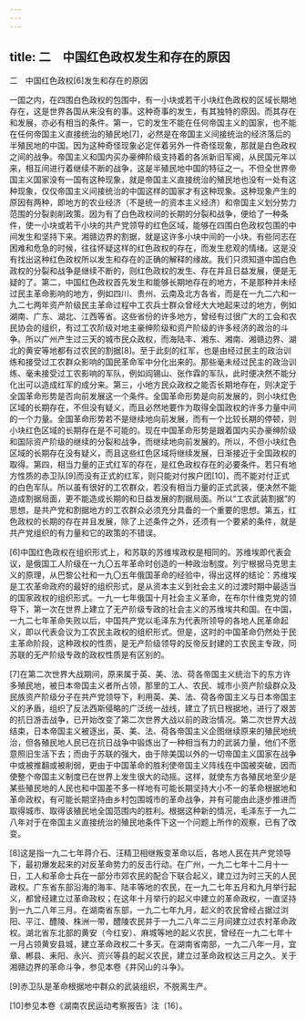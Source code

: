 ```yaml
---
---
---
```

title: 二　中国红色政权发生和存在的原因
---



二　中国红色政权[6]发生和存在的原因


一国之内，在四围白色政权的包围中，有一小块或若干小块红色政权的区域长期地存在，这是世界各国从来没有的事。这种奇事的发生，有其独特的原因。而其存在和发展，亦必有相当的条件。第一，它的发生不能在任何帝国主义的国家，也不能在任何帝国主义直接统治的殖民地[7]，必然是在帝国主义间接统治的经济落后的半殖民地的中国。因为这种奇怪现象必定伴着另外一件奇怪现象，那就是白色政权之间的战争。帝国主义和国内买办豪绅阶级支持着的各派新旧军阀，从民国元年以来，相互间进行着继续不断的战争，这是半殖民地中国的特征之一。不但全世界帝国主义国家没有一国有这种现象，就是帝国主义直接统治的殖民地也没有一处有这种现象，仅仅帝国主义间接统治的中国这样的国家才有这种现象。这种现象产生的原因有两种，即地方的农业经济（不是统一的资本主义经济）和帝国主义划分势力范围的分裂剥削政策。因为有了白色政权间的长期的分裂和战争，便给了一种条件，使一小块或若干小块的共产党领导的红色区域，能够在四围白色政权包围的中间发生和坚持下来。湘赣边界的割据，就是这许多小块中间的一小块。有些同志在困难和危急的时候，往往怀疑这样的红色政权的存在，而发生悲观的情绪。这是没有找出这种红色政权所以发生和存在的正确的解释的缘故。我们只须知道中国白色政权的分裂和战争是继续不断的，则红色政权的发生、存在并且日益发展，便是无疑的了。第二，中国红色政权首先发生和能够长期地存在的地方，不是那种并未经过民主革命影响的地方，例如四川、贵州、云南及北方各省，而是在一九二六和一九二七两年资产阶级民主革命过程中工农兵士群众曾经大大地起来过的地方，例如湖南、广东、湖北、江西等省。这些省份的许多地方，曾经有过很广大的工会和农民协会的组织，有过工农阶级对地主豪绅阶级和资产阶级的许多经济的政治的斗争。所以广州产生过三天的城市民众政权，而海陆丰、湘东、湘南、湘赣边界、湖北的黄安等地都有过农民的割据[8]。至于此刻的红军，也是由经过民主的政治训练和接受过工农群众影响的国民革命军中分化出来的。那些毫未经过民主的政治训练、毫未接受过工农影响的军队，例如阎锡山、张作霖的军队，此时便决然不能分化出可以造成红军的成分来。第三，小地方民众政权之能否长期地存在，则决定于全国革命形势是否向前发展这一个条件。全国革命形势是向前发展的，则小块红色区域的长期存在，不但没有疑义，而且必然地要作为取得全国政权的许多力量中间的一个力量。全国革命形势若不是继续地向前发展，而有一个比较长期的停顿，则小块红色区域的长期存在是不可能的。现在中国革命形势是跟着国内买办豪绅阶级和国际资产阶级的继续的分裂和战争，而继续地向前发展的。所以，不但小块红色区域的长期存在没有疑义，而且这些红色区域将继续发展，日渐接近于全国政权的取得。第四，相当力量的正式红军的存在，是红色政权存在的必要条件。若只有地方性质的赤卫队[9]而没有正式的红军，则只能对付挨户团[10]，而不能对付正式的白色军队。所以虽有很好的工农群众，若没有相当力量的正式武装，便决然不能造成割据局面，更不能造成长期的和日益发展的割据局面。所以“工农武装割据”的思想，是共产党和割据地方的工农群众必须充分具备的一个重要的思想。第五，红色政权的长期的存在并且发展，除了上述条件之外，还须有一个要紧的条件，就是共产党组织的有力量和它的政策的不错误。



[6]中国红色政权在组织形式上，和苏联的苏维埃政权是相同的。苏维埃即代表会议，是俄国工人阶级在一九〇五年革命时创造的一种政治制度。列宁根据马克思主义的原理，从巴黎公社和一九〇五年俄国革命的经验中，得出这样的结论：苏维埃是工农革命政府的最好的组织形式，是从资本主义到社会主义的过渡时期中最适当的国家政权的组织形式。一九一七年俄国十月社会主义革命，在布尔什维克党的领导下，第一次在世界上建立了无产阶级专政的社会主义的苏维埃共和国。在中国，一九二七年革命失败以后，中国共产党以毛泽东为代表所领导的各地人民革命起义，即以代表会议为工农民主政权的组织形式。但是，这时的中国革命仍然处于民主革命阶段，这种政权的性质，是无产阶级领导的反帝反封建的工农民主专政，同苏联的无产阶级专政的政权性质是有区别的。



[7]在第二次世界大战期间，原来属于英、美、法、荷各帝国主义统治下的东方许多殖民地，被日本帝国主义者所占领，那里的工人、农民、城市小资产阶级群众及民族资产阶级分子在共产党领导下，利用英、美、法、荷各帝国主义与日本帝国主义的矛盾，组织了反法西斯侵略的广泛统一战线，建立了抗日根据地，进行了艰苦的抗日游击战争，已开始改变了第二次世界大战以前的政治情况。第二次世界大战结束，日本帝国主义被逐出，英、美、法、荷各帝国主义企图继续原来的殖民地统治，但各殖民地人民已在抗日战争中锻炼出了一种相当有力的武装力量，他们不愿意照旧生活下去；而由于苏联的强大，由于除美国以外的一切帝国主义国家在战争中或被推翻或被削弱，更由于中国革命的胜利使帝国主义阵线在中国被突破，因而使整个帝国主义制度已在世界上发生很大的动摇。这样，就使东方各殖民地至少是某些殖民地的人民也和中国差不多一样地有可能长期坚持大小不一的革命根据地和革命政权，有可能长期坚持由乡村包围城市的革命战争，并有可能由此逐步推进而取得城市、取得该殖民地全国范围内的胜利。根据这种新的情况，毛泽东于一九二八年对于在帝国主义直接统治的殖民地条件下这一个问题上所作的观察，已有了改变。

[8]这是指一九二七年蒋介石、汪精卫相继叛变革命以后，各地人民在共产党领导下，最初爆发起来的对反革命势力的反击行动。在广州，一九二七年十二月十一日，工人和革命士兵在一部分市郊农民的配合下联合起义，建立过为时三天的人民政权。广东省东部沿海的海丰、陆丰等地的农民，在一九二七年五月和九月举行起义，都曾经建立过革命政权；在这年十月举行的起义中建立的革命政权，一直坚持到一九二八年三月。在湖南省东部，一九二七年九月，起义的农民曾经占据过浏阳、平江、醴陵、株洲一带，醴陵农民并于一九二八年二三月间建立过农村革命政权。湖北省东北部的黄安（今红安）、麻城等地的起义农民，曾经在一九二七年十一月占领黄安县城，建立革命政权二十多天。在湖南省南部，一九二八年一月，宜章、郴县、耒阳、永兴、资兴等县的起义农民，建立过革命政权达三月之久。关于湘赣边界的革命斗争，参见本卷《井冈山的斗争》。

[9]赤卫队是革命根据地中群众的武装组织，不脱离生产。

[10]参见本卷《湖南农民运动考察报告》注〔16〕。